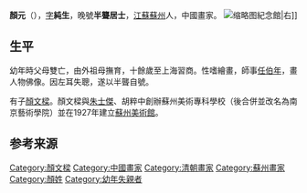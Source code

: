 {{NoteTA
|zh-hans:文樑; zh-hant:文樑;
}}
'''顏元'''（{{bd|1860年||1934年||CatIdx=Y顏}}），[[表字|字]]'''純生'''，晚號'''半聾居士'''，[[江蘇|江蘇]][[蘇州|蘇州]]人，中國畫家。
[[File:Memorial_Hall_of_Yan_Wenliang_2012-03.JPG|缩略图]]紀念館|右]]

==生平==
幼年時父母雙亡，由外祖母撫育，十餘歲至上海習商。性嗜繪畫，師事[[任伯年|任伯年]]，畫人物佛像。因左耳失聰，遂以半聾自號。

有子[[顏文樑|顏文樑]]。顏文樑與[[朱士傑|朱士傑]]、胡粹中創辦蘇州美術專科學校（後合併並改名為南京藝術學院）並在1927年建立[[蘇州美術館|蘇州美術館]]。

==参考来源==
{{reflist}}

{{DEFAULTSORT:Y}}
[[Category:顏文樑|Category:顏文樑]]
[[Category:中國畫家|Category:中國畫家]]
[[Category:清朝畫家|Category:清朝畫家]]
[[Category:蘇州畫家|Category:蘇州畫家]]
[[Category:顏姓|Category:顏姓]]
[[Category:幼年失親者|Category:幼年失親者]]